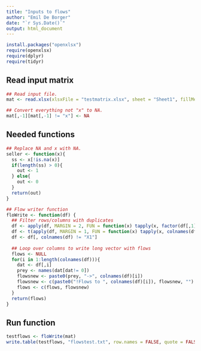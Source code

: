 ```yaml
---
title: "Inputs to flows"
author: "Emil De Borger"
date: "`r Sys.Date()`"
output: html_document
---
```


```r
install.packages("openxlsx")
require(openxlsx)
require(dplyr)
require(tidyr)
```


## Read input matrix
```r
## Read input file.
mat <- read.xlsx(xlsxFile = "testmatrix.xlsx", sheet = "Sheet1", fillMergedCells = TRUE, colNames = TRUE)

## Convert everything not "x" to NA.
mat[,-1][mat[,-1] != "x"] <- NA

```


## Needed functions
```r
## Replace NA and x with NA.
seller <- function(x){
  ss <- x[!is.na(x)]
  if(length(ss) > 0){
    out <- 1
  } else{
    out <- 0
  }
  return(out)
}

## Flow writer function
floWrite <- function(df) {
  ## Filter rows/columns with duplicates
  df <- apply(df, MARGIN = 2, FUN = function(x) tapply(x, factor(df[,1]), FUN = seller))
  df <- t(apply(df, MARGIN = 1, FUN = function(x) tapply(x, colnames(df), FUN = sum)))
  df <- df[, colnames(df) != "X1"]
  
  ## Loop over columns to write long vector with flows
  flows <- NULL
  for(i in 1:length(colnames(df))){
    dat <- df[,i]
    prey <- names(dat[dat!= 0])
    flowsnew <- paste0(prey, "->", colnames(df)[i])
    flowsnew <- c(paste0("!Flows to ", colnames(df)[i]), flowsnew, "")
    flows <- c(flows, flowsnew)
  }
  return(flows)
}
```


## Run function
```r
testflows <- floWrite(mat)
write.table(testflows, "flowstest.txt", row.names = FALSE, quote = FALSE)
```